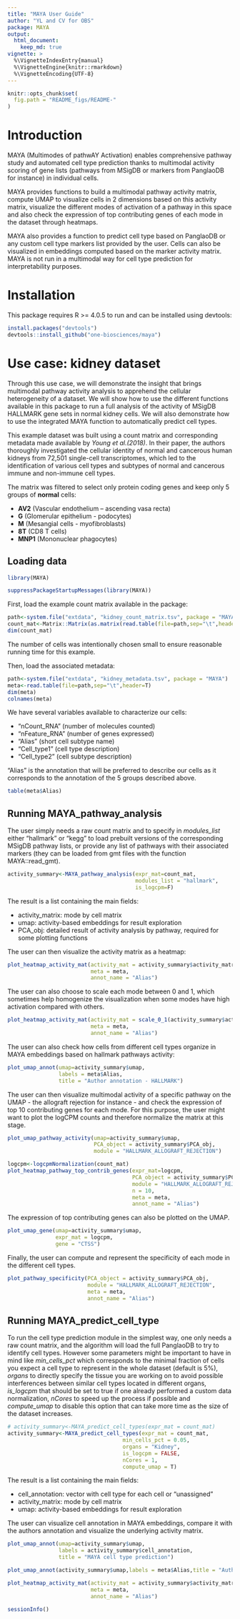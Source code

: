 ---
title: "MAYA User Guide"
author: "YL and CV for OBS"
package: MAYA
output:
  html_document:
    keep_md: true
vignette: >
  %\VignetteIndexEntry{manual}
  %\VignetteEngine{knitr::rmarkdown}
  %\VignetteEncoding{UTF-8}
---

```{r, echo = FALSE}
knitr::opts_chunk$set(
  fig.path = "README_figs/README-"
)
```

# Introduction

MAYA (Multimodes of pathwAY Activation) enables comprehensive pathway study and automated cell type prediction thanks to multimodal activity scoring of gene lists (pathways from MSigDB or markers from PanglaoDB for instance) in individual cells.

MAYA provides functions to build a multimodal pathway activity matrix, compute UMAP to visualize cells in 2 dimensions based on this activity matrix, visualize the different modes of activation of a pathway in this space and also check the expression of top contributing genes of each mode in the dataset through heatmaps.

MAYA also provides a function to predict cell type based on PanglaoDB or any custom cell type markers list provided by the user. Cells can also be visualized in embeddings computed based on the marker activity matrix. MAYA is not run in a multimodal way for cell type prediction for interpretability purposes. 


# Installation

This package requires R >= 4.0.5 to run and can be installed using devtools:

```{r, eval=FALSE}
install.packages("devtools")
devtools::install_github("one-biosciences/maya")
```

# Use case: kidney dataset

Through this use case, we will demonstrate the insight that brings multimodal pathway activity analysis to apprehend the cellular heterogeneity of a dataset. We will show how to use the different functions available in this package to run a full analysis of the activity of MSigDB HALLMARK gene sets in normal kidney cells.
We will also demonstrate how to use the integrated MAYA function to automatically predict cell types.

This example dataset was built using a count matrix and corresponding metadata made available by *Young et al.(2018)*. In their paper, the authors thoroughly investigated the cellular identity of normal and cancerous human kidneys from 72,501 single-cell transcriptomes, which led to the identification of various cell types and subtypes of normal and cancerous immune and non-immune cell types.

The matrix was filtered to select only protein coding genes and keep only 5 groups of **normal** cells:  

* **AV2** (Vascular endothelium – ascending vasa recta)
* **G** (Glomerular epithelium - podocytes)
* **M** (Mesangial cells - myofibroblasts)
* **8T** (CD8 T cells)
* **MNP1** (Mononuclear phagocytes)


## Loading data

```{r,eval=FALSE}
library(MAYA)
```

```{r,echo=FALSE,warning=FALSE}
suppressPackageStartupMessages(library(MAYA))
```

First, load the example count matrix available in the package:
```{r}
path<-system.file("extdata", "kidney_count_matrix.tsv", package = "MAYA")
count_mat<-Matrix::Matrix(as.matrix(read.table(file=path,sep="\t",header=T,check.names = F)),sparse=TRUE)
dim(count_mat)
```
The number of cells was intentionally chosen small to ensure reasonable running time for this example. 

Then, load the associated metadata:
```{r}
path<-system.file("extdata", "kidney_metadata.tsv", package = "MAYA")
meta<-read.table(file=path,sep="\t",header=T)
dim(meta)
colnames(meta)
```
We have several variables available to characterize our cells:

* "nCount_RNA" (number of molecules counted)
* "nFeature_RNA" (number of genes expressed)
* "Alias" (short cell subtype name)
* "Cell_type1" (cell type description)
* "Cell_type2" (cell subtype description)

"Alias" is the annotation that will be preferred to describe our cells as it corresponds to the annotation of the 5 groups described above.

```{r}
table(meta$Alias)
```

## Running MAYA_pathway_analysis

The user simply needs a raw count matrix and to specify in *modules_list* either "hallmark" or "kegg" to load prebuilt versions of the corresponding MSigDB pathway lists, or provide any list of pathways with their associated markers (they can be loaded from gmt files with the function MAYA::read_gmt).

```{r}
activity_summary<-MAYA_pathway_analysis(expr_mat=count_mat,
                                        modules_list = "hallmark",
                                        is_logcpm=F)
```

The result is a list containing the main fields:

* activity_matrix: mode by cell matrix
* umap: activity-based embeddings for result exploration
* PCA_obj: detailed result of activity analysis by pathway, required for some plotting functions

The user can then visualize the activity matrix as a heatmap:

```{r}
plot_heatmap_activity_mat(activity_mat = activity_summary$activity_matrix, 
                          meta = meta, 
                          annot_name = "Alias")
```

The user can also choose to scale each mode between 0 and 1, which sometimes help homogenize the visualization when some modes have high activation compared with others.
```{r}
plot_heatmap_activity_mat(activity_mat = scale_0_1(activity_summary$activity_matrix), 
                          meta = meta, 
                          annot_name = "Alias")
```

The user can also check how cells from different cell types organize in MAYA embeddings based on hallmark pathways activity:

```{r}
plot_umap_annot(umap=activity_summary$umap,
                labels = meta$Alias,
                title = "Author annotation - HALLMARK")
```

The user can then visualize multimodal activity of a specific pathway on the UMAP - the allograft rejection for instance - and check the expression of top 10 contributing genes for each mode. For this purpose, the user might want to plot the logCPM counts and therefore normalize the matrix at this stage.

```{r}
plot_umap_pathway_activity(umap=activity_summary$umap,
                           PCA_object = activity_summary$PCA_obj,
                           module = "HALLMARK_ALLOGRAFT_REJECTION")
```

```{r}
logcpm<-logcpmNormalization(count_mat)
plot_heatmap_pathway_top_contrib_genes(expr_mat=logcpm,
                                       PCA_object = activity_summary$PCA_obj,
                                       module = "HALLMARK_ALLOGRAFT_REJECTION",
                                       n = 10,
                                       meta = meta,
                                       annot_name = "Alias")
```

The expression of top contributing genes can also be plotted on the UMAP.

```{r}
plot_umap_gene(umap=activity_summary$umap,
               expr_mat = logcpm,
               gene = "CTSS")
```

Finally, the user can compute and represent the specificity of each mode in the different cell types.

```{r}
plot_pathway_specificity(PCA_object = activity_summary$PCA_obj,
                         module = "HALLMARK_ALLOGRAFT_REJECTION",
                         meta = meta,
                         annot_name = "Alias")
```



## Running MAYA_predict_cell_type

To run the cell type prediction module in the simplest way, one only needs a raw count matrix, and the algorithm will load the full PanglaoDB to try to identify cell types.
However some parameters might be important to have in mind like *min_cells_pct* which corresponds to the minimal fraction of cells you expect a cell type to represent in the whole dataset (default is 5%), *organs* to directly specify the tissue you are working on to avoid possible interferences between similar cell types located in different organs, *is_logcpm* that should be set to true if one already performed a custom data normalization, *nCores* to speed up the process if possible and *compute_umap* to disable this option that can take more time as the size of the dataset increases.

```{r}
# activity_summary<-MAYA_predict_cell_types(expr_mat = count_mat)
activity_summary<-MAYA_predict_cell_types(expr_mat = count_mat,
                                    min_cells_pct = 0.05,
                                    organs = "Kidney",
                                    is_logcpm = FALSE,
                                    nCores = 1,
                                    compute_umap = T)
```

The result is a list containing the main fields:

* cell_annotation: vector with cell type for each cell or "unassigned"
* activity_matrix: mode by cell matrix
* umap: activity-based embeddings for result exploration

The user can visualize cell annotation in MAYA embeddings, compare it with the authors annotation and visualize the underlying activity matrix.

```{r}
plot_umap_annot(umap=activity_summary$umap,
                labels = activity_summary$cell_annotation,
                title = "MAYA cell type prediction")
```


```{r}
plot_umap_annot(activity_summary$umap,labels = meta$Alias,title = "Author annotation")
```


```{r}
plot_heatmap_activity_mat(activity_mat = activity_summary$activity_matrix, 
                          meta = meta, 
                          annot_name = "Alias")
```


```{r}
sessionInfo()
```





 
